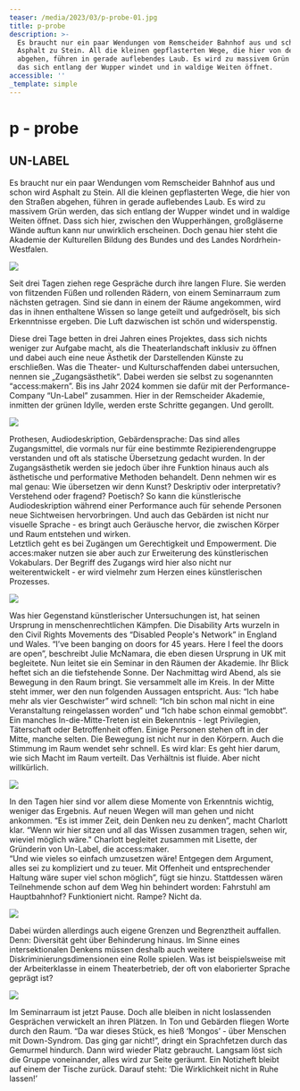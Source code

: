 ```yaml
---
teaser: /media/2023/03/p-probe-01.jpg
title: p-probe
description: >-
  Es braucht nur ein paar Wendungen vom Remscheider Bahnhof aus und schon wird
  Asphalt zu Stein. All die kleinen gepflasterten Wege, die hier von den Straßen
  abgehen, führen in gerade auflebendes Laub. Es wird zu massivem Grün werden,
  das sich entlang der Wupper windet und in waldige Weiten öffnet.
accessible: ''
_template: simple
---
```


# p - probe

## UN-LABEL

Es braucht nur ein paar Wendungen vom Remscheider Bahnhof aus und schon wird Asphalt zu Stein. All die kleinen gepflasterten Wege, die hier von den Straßen abgehen, führen in gerade auflebendes Laub. Es wird zu massivem Grün werden, das sich entlang der Wupper windet und in waldige Weiten öffnet. Dass sich hier, zwischen den Wupperhängen, großgläserne Wände auftun kann nur unwirklich erscheinen. Doch genau hier steht die Akademie der Kulturellen Bildung des Bundes und des Landes Nordrhein-Westfalen.

![](/media/2023/01.jpg)

Seit drei Tagen ziehen rege Gespräche durch ihre langen Flure. Sie werden von flitzenden Füßen und rollenden Rädern, von einem Seminarraum zum nächsten getragen. Sind sie dann in einem der Räume angekommen, wird das in ihnen enthaltene Wissen so lange geteilt und aufgedröselt, bis sich Erkenntnisse ergeben. Die Luft dazwischen ist schön und widerspenstig.

Diese drei Tage betten in drei Jahren eines Projektes, dass sich nichts weniger zur Aufgabe macht, als die Theaterlandschaft inklusiv zu öffnen und dabei auch eine neue Ästhetik der Darstellenden Künste zu erschließen. Was die Theater- und Kulturschaffenden dabei untersuchen, nennen sie „Zugangsästhetik“. Dabei werden sie selbst zu sogenannten “access\:makern”. Bis ins Jahr 2024 kommen sie dafür mit der Performance-Company “Un-Label” zusammen. Hier in der Remscheider Akademie, inmitten der grünen Idylle, werden erste Schritte gegangen. Und gerollt.

![](/media/2023/02.jpg)

Prothesen, Audiodeskription, Gebärdensprache: Das sind alles Zugangsmittel, die vormals nur für eine bestimmte Rezipierendengruppe verstanden und oft als statische Übersetzung gedacht wurden. In der Zugangsästhetik werden sie jedoch über ihre Funktion hinaus auch als ästhetische und performative Methoden behandelt. Denn nehmen wir es mal genau: Wie übersetzen wir denn Kunst? Deskriptiv oder interpretativ? Verstehend oder fragend? Poetisch? So kann die künstlerische Audiodeskription während einer Performance auch für sehende Personen neue Sichtweisen hervorbringen. Und auch das Gebärden ist nicht nur visuelle Sprache - es bringt auch Geräusche hervor, die zwischen Körper und Raum entstehen und wirken.\
Letztlich geht es bei Zugängen um Gerechtigkeit und Empowerment. Die acces\:maker nutzen sie aber auch zur Erweiterung des künstlerischen Vokabulars. Der Begriff des Zugangs wird hier also nicht nur weiterentwickelt - er wird vielmehr zum Herzen eines künstlerischen Prozesses.

![](/media/2023/03.jpg)

Was hier Gegenstand künstlerischer Untersuchungen ist, hat seinen Ursprung in menschenrechtlichen Kämpfen. Die Disability Arts wurzeln in den Civil Rights Movements des “Disabled People's Network” in England und Wales. “I’ve been banging on doors for 45 years. Here I feel the doors are open”, beschreibt Julie McNamara, die eben diesen Ursprung in UK mit begleitete. Nun leitet sie ein Seminar in den Räumen der Akademie. Ihr Blick heftet sich an die tiefstehende Sonne. Der Nachmittag wird Abend, als sie Bewegung in den Raum bringt. Sie versammelt alle im Kreis. In der Mitte steht immer, wer den nun folgenden Aussagen entspricht. Aus: “Ich habe mehr als vier Geschwister” wird schnell: “Ich bin schon mal nicht in eine Veranstaltung reingelassen worden” und “Ich habe schon einmal gemobbt“. Ein manches In-die-Mitte-Treten ist ein Bekenntnis - legt Privilegien, Täterschaft oder Betroffenheit offen. Einige Personen stehen oft in der Mitte, manche selten. Die Bewegung ist nicht nur in den Körpern. Auch die Stimmung im Raum wendet sehr schnell. Es wird klar: Es geht hier darum, wie sich Macht im Raum verteilt. Das Verhältnis ist fluide. Aber nicht willkürlich.

![](/media/2023/04.jpg)

In den Tagen hier sind vor allem diese Momente von Erkenntnis wichtig, weniger das Ergebnis. Auf neuen Wegen will man gehen und nicht ankommen. “Es ist immer Zeit, dein Denken neu zu denken”, macht Charlott klar. “Wenn wir hier sitzen und all das Wissen zusammen tragen, sehen wir, wieviel möglich wäre." Charlott begleitet zusammen mit Lisette, der Gründerin von Un-Label, die access\:maker.\
“Und wie vieles so einfach umzusetzen wäre! Entgegen dem Argument, alles sei zu kompliziert und zu teuer. Mit Offenheit und entsprechender Haltung wäre super viel schon möglich”, fügt sie hinzu. Stattdessen wären Teilnehmende schon auf dem Weg hin behindert worden: Fahrstuhl am Hauptbahnhof? Funktioniert nicht. Rampe? Nicht da.

![](/media/2023/05.jpg)

Dabei würden allerdings auch eigene Grenzen und Begrenztheit auffallen. Denn: Diversität geht über Behinderung hinaus. Im Sinne eines intersektionalen Denkens müssen deshalb auch weitere Diskriminierungsdimensionen eine Rolle spielen. Was ist beispielsweise mit der Arbeiterklasse in einem Theaterbetrieb, der oft von elaborierter Sprache geprägt ist?

![](/media/2023/06.jpg)

Im Seminarraum ist jetzt Pause. Doch alle bleiben in nicht loslassenden Gesprächen verwickelt an ihren Plätzen. In Ton und Gebärden fliegen Worte durch den Raum. “Da war dieses Stück, es hieß ‘Mongos’ - über Menschen mit Down-Syndrom. Das ging gar nicht!”, dringt ein Sprachfetzen durch das Gemurmel hindurch. Dann wird wieder Platz gebraucht. Langsam löst sich die Gruppe voneinander, alles wird zur Seite geräumt. Ein Notizheft bleibt auf einem der Tische zurück. Darauf steht: ‘Die Wirklichkeit nicht in Ruhe lassen!’
